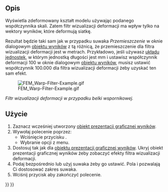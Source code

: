 <languages/>

{{Docnav
|[[FEM_PostPipelineFromResult/pl|Prezentacja graficzna wyników]]
|[[FEM_PostFilterClipScalar/pl|Filtr przycinania skalarnego]]
|[[FEM_Workbench/pl|środowisko pracy MES]]
|IconL=FEM_PostPipelineFromResult.svg
|IconR=FEM_PostFilterClipScalar.svg
|IconC=Workbench_FEM.svg
}}

{{GuiCommand/pl
|Name=FEM PostFilterWarp
|Name/pl=Filtr wizualizacji deformacji
|MenuLocation=Wyniki → Filtr wizualizacji deformacji
|Workbenches=[[FEM_Workbench/pl|MES]]
|SeeAlso=[[FEM_PostPipelineFromResult/pl|Prezentacja graficzna wyników]], [[FEM_tutorial/pl|Poradnik MES]]
}}

<span id="Description"></span>
==Opis==

Wyświetla zdeformowany kształt modelu używając podanego współczynnika skali. Zatem filtr wizualizacji deformacji ma wpływ tylko na wektory wyników, które deformują siatkę.

Rezultat będzie taki sam jak w przypadku suwaka ''Przemieszczenie'' w oknie dialogowym [[FEM_ResultShow/pl|obiektu wyników]] z tą różnicą, że przemieszczenie dla filtra wizualizacji deformacji jest w metrach. Przykładowo, jeśli używasz [[Preferences_Editor/pl#Jednostki|układu jednostek]], w którym jednostką długości jest mm i ustawisz współczynnik deformacji 100 w oknie dialogowym [[FEM_ResultShow/pl|obiektu wyników]], musisz ustawić współczynnik 100.000 dla filtra wizualizacji deformacji żeby uzyskać ten sam efekt.

[[File:FEM_Warp-Filter-Example.gif]]

''Filtr wizualizacji deformacji w przypadku belki wspornikowej.''

<span id="Usage"></span>
==Użycie==

# Zaznacz wcześniej utworzony [[FEM_PostPipelineFromResult/pl|obiekt prezentacji graficznej wyników]].
# Wywołaj polecenie poprzez:
#* Wciśnięcie przycisku {{Button|[[Image:FEM_PostFilterWarp.svg|16px]] '''Filtr wizualizacji deformacji'''}}.
#* Wybranie opcji {{MenuCommand|Wyniki → [[Image:FEM_PostFilterWarp.svg|16px]] Filtr wizualizacji deformacji}} z menu.
# Dostosuj {{MenuCommand|Opcje wyświetlania wyników}} tak jak dla [[FEM_PostPipelineFromResult/pl|obiektu prezentacji graficznej wyników]]. Ukryj obiekt prezentacji graficznej wyników żeby zobaczyć efekty filtra wizualizacji deformacji.
# Podaj {{MenuCommand|Współczynnik deformacji geometrii}} bezpośrednio lub użyj suwaka żeby go ustawić. Pola {{MenuCommand|Min. deformacja geometrii}} i {{MenuCommand|Max. deformacja geometrii}} pozwalają Ci dostosować zakres suwaka.
# Wciśnij przycisk {{Button|OK}} aby zakończyć polecenie.


{{Docnav
|[[FEM_PostPipelineFromResult/pl|Prezentacja graficzna wyników]]
|[[FEM_PostFilterClipScalar/pl|Filtr przycinania skalarnego]]
|[[FEM_Workbench/pl|środowisko pracy MES]]
|IconL=FEM_PostPipelineFromResult.svg
|IconR=FEM_PostFilterClipScalar.svg
|IconC=Workbench_FEM.svg
}}

{{FEM Tools navi{{#translation:}}}}
{{Userdocnavi{{#translation:}}}}
{{clear}}